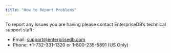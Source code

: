 ---
title: "How to Report Problems"
---

<div id="how_to_report_problems" class="registered_link"></div>

To report any issues you are having please contact EnterpriseDB’s technical support staff:

- Email: support@enterprisedb.com
- Phone: +1-732-331-1320 or 1-800-235-5891 (US Only)